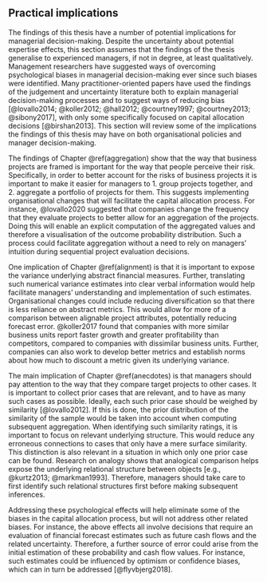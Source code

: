 ## Practical implications {#practical-implications}

The findings of this thesis have a number of potential implications for
managerial decision-making. Despite the uncertainty about potential expertise
effects, this section assumes that the findings of the thesis generalise to
experienced managers, if not in degree, at least qualitatively. Management
researchers have suggested ways of overcoming psychological biases in managerial
decision-making ever since such biases were identified. Many
practitioner-oriented papers have used the findings of the judgement and
uncertainty literature both to explain managerial decision-making processes and
to suggest ways of reducing bias [@lovallo2014; @koller2012; @hall2012;
@courtney1997; @courtney2013; @sibony2017], with only some specifically focused
on capital allocation decisions [@birshan2013]. This section will review some of
the implications the findings of this thesis may have on both organisational
policies and manager decision-making.

The findings of Chapter \@ref(aggregation) show that the way that business
projects are framed is important for the way that people perceive their risk.
Specifically, in order to better account for the risks of business projects it
is important to make it easier for managers to 1. group projects together,
and 2. aggregate a portfolio of projects for them. This suggests implementing
organisational changes that will facilitate the capital allocation process. For
instance, @lovallo2020 suggested that companies change the frequency that they
evaluate projects to better allow for an aggregation of the projects. Doing this
will enable an explicit computation of the aggregated values and therefore a
visualisation of the outcome probability distribution. Such a process could
facilitate aggregation without a need to rely on managers' intuition during
sequential project evaluation decisions.

One implication of Chapter \@ref(alignment) is that it is important to expose
the variance underlying abstract financial measures. Further, translating such
numerical variance estimates into clear verbal information would help facilitate
managers' understanding and implementation of such estimates. Organisational
changes could include reducing diversification so that there is less reliance on
abstract metrics. This would allow for more of a comparison between alignable
project attributes, potentially reducing forecast error. @koller2017 found that
companies with more similar business units report faster growth and greater
profitability than competitors, compared to companies with dissimilar business
units. Further, companies can also work to develop better metrics and establish
norms about how much to discount a metric given its underlying variance.

The main implication of Chapter \@ref(anecdotes) is that managers should pay
attention to the way that they compare target projects to other cases. It is
important to collect prior cases that are relevant, and to have as many such
cases as possible. Ideally, each such prior case should be weighed by similarity
[@lovallo2012]. If this is done, the prior distribution of the similarity of the
sample would be taken into account when computing subsequent aggregation. When
identifying such similarity ratings, it is important to focus on relevant
underlying structure. This would reduce any erroneous connections to cases that
only have a mere surface similarity. This distinction is also relevant in a
situation in which only one prior case can be found. Research on analogy shows
that analogical comparison helps expose the underlying relational structure
between objects [e.g., @kurtz2013; @markman1993]. Therefore, managers should
take care to first identify such relational structures first before making
subsequent inferences.

Addressing these psychological effects will help eliminate some of the biases in
the capital allocation process, but will not address other related biases. For
instance, the above effects all involve decisions that require an evaluation of
financial forecast estimates such as future cash flows and the related
uncertainty. Therefore, a further source of error could arise from the initial
estimation of these probability and cash flow values. For instance, such
estimates could be influenced by optimism or confidence biases, which can in
turn be addressed [@flyvbjerg2018].
